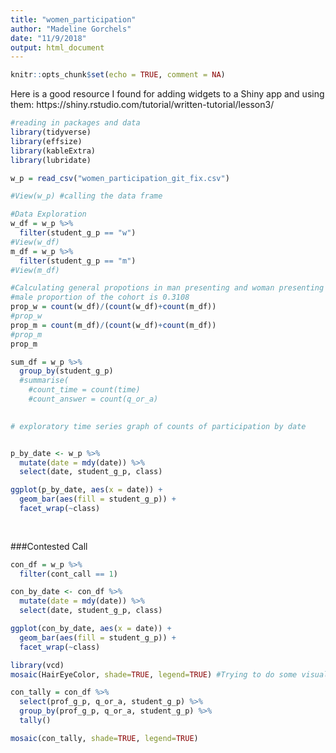 ```yaml
---
title: "women_participation"
author: "Madeline Gorchels"
date: "11/9/2018"
output: html_document
---
```


```r
knitr::opts_chunk$set(echo = TRUE, comment = NA)
```

Here is a good resource I found for adding widgets to a Shiny app and using them: https://shiny.rstudio.com/tutorial/written-tutorial/lesson3/


```r
#reading in packages and data 
library(tidyverse)
library(effsize)
library(kableExtra)
library(lubridate)

w_p = read_csv("women_participation_git_fix.csv")

#View(w_p) #calling the data frame 
```

```r
#Data Exploration
w_df = w_p %>% 
  filter(student_g_p == "w")
#View(w_df)
m_df = w_p %>% 
  filter(student_g_p == "m")
#View(m_df)

#Calculating general propotions in man presenting and woman presenting students
#male proportion of the cohort is 0.3108
prop_w = count(w_df)/(count(w_df)+count(m_df))
#prop_w
prop_m = count(m_df)/(count(w_df)+count(m_df))
#prop_m
prop_m

```

```r
sum_df = w_p %>% 
  group_by(student_g_p)
  #summarise(
    #count_time = count(time) 
    #count_answer = count(q_or_a)
  
```

```r
# exploratory time series graph of counts of participation by date


p_by_date <- w_p %>% 
  mutate(date = mdy(date)) %>% 
  select(date, student_g_p, class)

ggplot(p_by_date, aes(x = date)) +
  geom_bar(aes(fill = student_g_p)) +
  facet_wrap(~class)
  
  
```


###Contested Call

```r
con_df = w_p %>% 
  filter(cont_call == 1)

con_by_date <- con_df %>% 
  mutate(date = mdy(date)) %>% 
  select(date, student_g_p, class)

ggplot(con_by_date, aes(x = date)) +
  geom_bar(aes(fill = student_g_p)) +
  facet_wrap(~class)
```

```r
library(vcd)
mosaic(HairEyeColor, shade=TRUE, legend=TRUE) #Trying to do some visualization like this 
```

```r

con_tally = con_df %>% 
  select(prof_g_p, q_or_a, student_g_p) %>% 
  group_by(prof_g_p, q_or_a, student_g_p) %>% 
  tally()

mosaic(con_tally, shade=TRUE, legend=TRUE)
```

